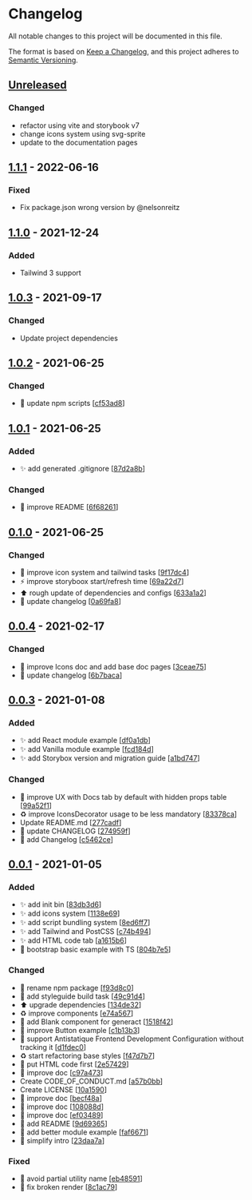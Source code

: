 
<Meta title="Changelog" />


# Changelog
All notable changes to this project will be documented in this file.

The format is based on [Keep a Changelog](https://keepachangelog.com/en/1.0.0/),
and this project adheres to [Semantic Versioning](https://semver.org/spec/v2.0.0.html).

## [Unreleased]
### Changed
- refactor using vite and storybook v7
- change icons system using svg-sprite
- update to the documentation pages

## [1.1.1] - 2022-06-16
### Fixed
- Fix package.json wrong version by @nelsonreitz

## [1.1.0] - 2021-12-24
### Added
- Tailwind 3 support

## [1.0.3] - 2021-09-17
### Changed
- Update project dependencies

## [1.0.2] - 2021-06-25
### Changed
- 🔧 update npm scripts \[[cf53ad8](https://github.com/frontend/storybox/commit/cf53ad88af059700366592a0a4d00afb6f3cfe6a)]

## [1.0.1] - 2021-06-25
### Added
- ✨ add generated .gitignore \[[87d2a8b](https://github.com/frontend/storybox/commit/87d2a8bb4787b0fbc8d4a8e834a1a56f5144fca6)]

### Changed
- 📝 improve README \[[6f68261](https://github.com/frontend/storybox/commit/6f682619c6b38d08646b884da3a689c09106c5e3)]

## [0.1.0] - 2021-06-25
### Changed
- 🎨 improve icon system and tailwind tasks \[[9f17dc4](https://github.com/frontend/storybox/commit/9f17dc42b1ed8046673adfca5f025832023ad7f1)]
- ⚡ improve storyboox start/refresh time \[[69a22d7](https://github.com/frontend/storybox/commit/69a22d72c9bcaee9fb0a49de11000d6b5487e11c)]
- ⬆️ rough update of dependencies and configs \[[633a1a2](https://github.com/frontend/storybox/commit/633a1a2b52121c2b35f3991ab9dae9db1b53b42f)]
- 📝 update changelog \[[0a69fa8](https://github.com/frontend/storybox/commit/0a69fa848aaa124600e125e749e0ac01db84e46a)]

## [0.0.4] - 2021-02-17
### Changed
- 🎨 improve Icons doc and add base doc pages \[[3ceae75](https://github.com/frontend/storybox/commit/3ceae758d4fb213f20ec993eb1aededffd8436ec)]
- 📝 update changelog \[[6b7baca](https://github.com/frontend/storybox/commit/6b7baca6d09afa3f9e2ca03f3a6e1828109124ad)]

## [0.0.3] - 2021-01-08
### Added
- ✨ add React module example \[[df0a1db](https://github.com/frontend/storybox/commit/df0a1db64e3ec5af7a562334364651385e35f761)]
- ✨ add Vanilla module example \[[fcd184d](https://github.com/frontend/storybox/commit/fcd184d18c7b9be89723b311045d21dda9a7dd1d)]
- ✨ add Storybox version and migration guide \[[a1bd747](https://github.com/frontend/storybox/commit/a1bd747b8b9dc399ee26b8339937978b62921510)]

### Changed
- 🚸 improve UX with Docs tab by default with hidden props table \[[99a52f1](https://github.com/frontend/storybox/commit/99a52f12007263816bb9ff85e472f6e8f90b34b4)]
- ♻️ improve IconsDecorator usage to be less mandatory \[[83378ca](https://github.com/frontend/storybox/commit/83378caa4f68dcbd3d3bcf547682e9200f1f387c)]
- Update README.md \[[277cadf](https://github.com/frontend/storybox/commit/277cadfc1ff73b154c355ab3b2354bc7b81f8a1a)]
- 📝 update CHANGELOG \[[274959f](https://github.com/frontend/storybox/commit/274959f3442e75e1f5191c6db9287c4ebcea2082)]
- 📝 add Changelog \[[c5462ce](https://github.com/frontend/storybox/commit/c5462cee7f1e9702f5c8bb9fdccfd81958e1bc55)]

## [0.0.1] - 2021-01-05
### Added
- ✨ add init bin \[[83db3d6](https://github.com/frontend/storybox/commit/83db3d66b10153230310f1409b15b1f84d218e86)]
- ✨ add icons system \[[1138e69](https://github.com/frontend/storybox/commit/1138e692f76f53d50b9c4fa9b0d2f212ed9727a2)]
- ✨ add script bundling system \[[8ed6ff7](https://github.com/frontend/storybox/commit/8ed6ff7b20cc3a50c5149c294720e5ac6a654090)]
- ✨ add Tailwind and PostCSS \[[c74b494](https://github.com/frontend/storybox/commit/c74b494f1998a0569d0427008b62f216faf565ae)]
- ✨ add HTML code tab \[[a1615b6](https://github.com/frontend/storybox/commit/a1615b65dc46f0b9adcf75be59368e2be992b751)]
- 🎉 bootstrap basic example with TS \[[804b7e5](https://github.com/frontend/storybox/commit/804b7e53f3277e4e1ecf386043a588042e0d7969)]

### Changed
- 🔧 rename npm package \[[f93d8c0](https://github.com/frontend/storybox/commit/f93d8c09e646e21d5c01cf33c8ab18cfd160edcd)]
- 🔧 add styleguide build task \[[49c91d4](https://github.com/frontend/storybox/commit/49c91d438d373e2a6d99c88497d498335eacd00d)]
- ⬆️ upgrade dependencies \[[134de32](https://github.com/frontend/storybox/commit/134de325398310c43d961c1f50d8b8454eb635c5)]
- ♻️ improve components \[[e74a567](https://github.com/frontend/storybox/commit/e74a5673a8f2d49026c647db9bce779dd79e5a73)]
- 💄 add Blank component for generact \[[1518f42](https://github.com/frontend/storybox/commit/1518f422a157c60d28940bc424722d77a8912c81)]
- 🎨 improve Button example \[[c1b13b3](https://github.com/frontend/storybox/commit/c1b13b3a81253a6a7275b58cdbad4e01d8680f3a)]
- 🔧 support Antistatique Frontend Development Configuration without tracking it \[[d1fdec0](https://github.com/frontend/storybox/commit/d1fdec0458a83d117821c5342cd4d5b22c13eb48)]
- ♻️ start refactoring base styles \[[f47d7b7](https://github.com/frontend/storybox/commit/f47d7b7f574d907a5a6d98e89043b9beac785f16)]
- 🔧 put HTML code first \[[2e57429](https://github.com/frontend/storybox/commit/2e5742930416e0ca553b8c8917632d8fcbf8c2df)]
- 📝 improve doc \[[c97a473](https://github.com/frontend/storybox/commit/c97a47382c34d1fb053e93f96e12bfdcb7892d5b)]
- Create CODE_OF_CONDUCT.md \[[a57b0bb](https://github.com/frontend/storybox/commit/a57b0bbb1960eb292690e8f5ed7882f2048856a0)]
- Create LICENSE \[[10a1590](https://github.com/frontend/storybox/commit/10a15907f1eab039784f14727c46a863a6d0af1e)]
- 📝 improve doc \[[becf48a](https://github.com/frontend/storybox/commit/becf48a9b101fd38ac28d74b49c5f576573b1295)]
- 📝 improve doc \[[108088d](https://github.com/frontend/storybox/commit/108088d150ac7ac1385d2c95755b88c62c070fca)]
- 📝 improve doc \[[ef03489](https://github.com/frontend/storybox/commit/ef0348934dce1f287daaee7599c77af2a57a0ccf)]
- 📝 add README \[[9d69365](https://github.com/frontend/storybox/commit/9d6936577e75823fa64b212193be2184e8b876f4)]
- 📝 add better module example \[[faf6671](https://github.com/frontend/storybox/commit/faf6671f2c8f8bd73cde2618b9917dc8b0fa2711)]
- 📝 simplify intro \[[23daa7a](https://github.com/frontend/storybox/commit/23daa7af5fdc29d1066f253c7a8739a7f88f4c24)]

### Fixed
- 🐛 avoid partial utility name \[[eb48591](https://github.com/frontend/storybox/commit/eb48591e772cb1009eb4433bfe580a6d188f1ae8)]
- 🐛 fix broken render \[[8c1ac79](https://github.com/frontend/storybox/commit/8c1ac7968a68c71ab69b2ae17e9e26948e8c61d4)]

[Unreleased]: https://github.com/frontend/storybox/compare/1.1.1...HEAD
[1.1.1]: https://github.com/frontend/storybox/compare/1.1.0...1.1.1
[1.1.0]: https://github.com/frontend/storybox/compare/1.0.3...1.1.0
[1.0.3]: https://github.com/frontend/storybox/compare/1.0.2...1.0.3
[1.0.2]: https://github.com/frontend/storybox/compare/1.0.1...1.0.2
[1.0.1]: https://github.com/frontend/storybox/compare/0.1.0...1.0.1
[0.1.0]: https://github.com/frontend/storybox/compare/0.0.4...0.1.0
[0.0.4]: https://github.com/frontend/storybox/compare/0.0.3...0.0.4
[0.0.3]: https://github.com/frontend/storybox/compare/0.0.1...0.0.3
[0.0.1]: https://github.com/frontend/storybox/releases/tag/0.0.1
